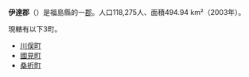 {{日本郡
| 郡 = 伊達郡
| 日文原名 = 伊達郡
| 平假名 = だてぐん
| 羅馬字拼音 = Date-gun
| 地圖 =
| 都道府縣 = 福島縣
| 編號 = 
| 町 = 3
| 村 = 
| 經度 = 
| 緯度 = 
| 註記 = 
|}}
'''伊達郡'''（{{jpn|j=伊達郡|hg=だてぐん|rm=Date gun|f=y}}）是福島縣的一[[郡|郡]]。人口118,275人、面積494.94 km²（2003年）。

現轄有以下3町。
*[[川俣町|川俣町]]
*[[國見町|國見町]]
*[[桑折町|桑折町]]

{{岩代國的郡}}
{{福島縣}}{{Authority control}}